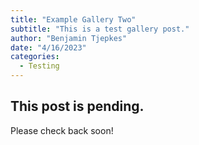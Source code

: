 ```yaml
---
title: "Example Gallery Two"
subtitle: "This is a test gallery post."
author: "Benjamin Tjepkes"
date: "4/16/2023"
categories:
  - Testing
---
```


## This post is pending.

Please check back soon!


